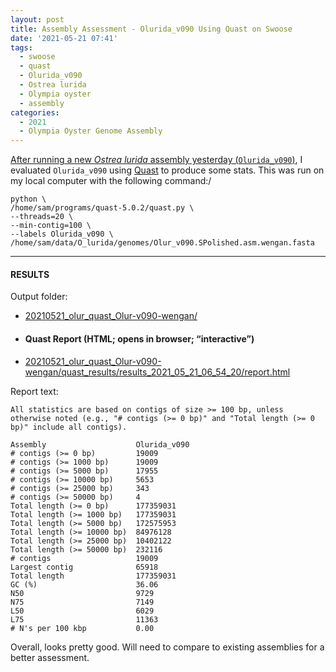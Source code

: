 ```yaml
---
layout: post
title: Assembly Assessment - Olurida_v090 Using Quast on Swoose
date: '2021-05-21 07:41'
tags: 
  - swoose
  - quast
  - Olurida_v090
  - Ostrea lurida
  - Olympia oyster
  - assembly
categories: 
  - 2021
  - Olympia Oyster Genome Assembly
---
```

[After running a new _Ostrea lurida_ assembly yesterday (`Olurida_v090`)](https://robertslab.github.io/sams-notebook/posts/2021/2021-05-20-Genome-Assembly-Olurida_v090-with-BGI-Illumina-and-PacBio-Hybrid-Using-Wengan-on-Mox.html), I evaluated `Olurida_v090` using [Quast](http://quast.sourceforge.net/quast) to produce some stats. This was run on my local computer with the following command:/

```shell
python \
/home/sam/programs/quast-5.0.2/quast.py \
--threads=20 \
--min-contig=100 \
--labels Olurida_v090 \
/home/sam/data/O_lurida/genomes/Olur_v090.SPolished.asm.wengan.fasta
```

---

#### RESULTS

Output folder:

- [20210521_olur_quast_Olur-v090-wengan/](https://gannet.fish.washington.edu/Atumefaciens/20210521_olur_quast_Olur-v090-wengan/)

- #### Quast Report (HTML; opens in browser; "interactive")

- [20210521_olur_quast_Olur-v090-wengan/quast_results/results_2021_05_21_06_54_20/report.html](https://gannet.fish.washington.edu/Atumefaciens/20210521_olur_quast_Olur-v090-wengan/quast_results/results_2021_05_21_06_54_20/report.html)


Report text:

```
All statistics are based on contigs of size >= 100 bp, unless otherwise noted (e.g., "# contigs (>= 0 bp)" and "Total length (>= 0 bp)" include all contigs).

Assembly                    Olurida_v090
# contigs (>= 0 bp)         19009       
# contigs (>= 1000 bp)      19009       
# contigs (>= 5000 bp)      17955       
# contigs (>= 10000 bp)     5653        
# contigs (>= 25000 bp)     343         
# contigs (>= 50000 bp)     4           
Total length (>= 0 bp)      177359031   
Total length (>= 1000 bp)   177359031   
Total length (>= 5000 bp)   172575953   
Total length (>= 10000 bp)  84976128    
Total length (>= 25000 bp)  10402122    
Total length (>= 50000 bp)  232116      
# contigs                   19009       
Largest contig              65918       
Total length                177359031   
GC (%)                      36.06       
N50                         9729        
N75                         7149        
L50                         6029        
L75                         11363       
# N's per 100 kbp           0.00  
```

Overall, looks pretty good. Will need to compare to existing assemblies for a better assessment.